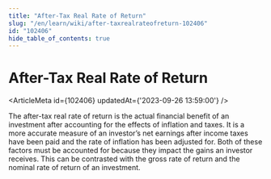 ```yaml
---
title: "After-Tax Real Rate of Return"
slug: "/en/learn/wiki/after-taxrealrateofreturn-102406"
id: "102406"
hide_table_of_contents: true
---
```



# After-Tax Real Rate of Return

<ArticleMeta id={102406} updatedAt={'2023-09-26 13:59:00'} />
<div className='border-solid border-b border-t-0 my-4 border-[var(--ifm-color-gray-300)]' />

The after-tax real rate of return is the actual financial benefit of an investment after accounting for the effects of inflation and taxes. It is a more accurate measure of an investor’s net earnings after income taxes have been paid and the rate of inflation has been adjusted for. Both of these factors must be accounted for because they impact the gains an investor receives. This can be contrasted with the gross rate of return and the nominal rate of return of an investment.
